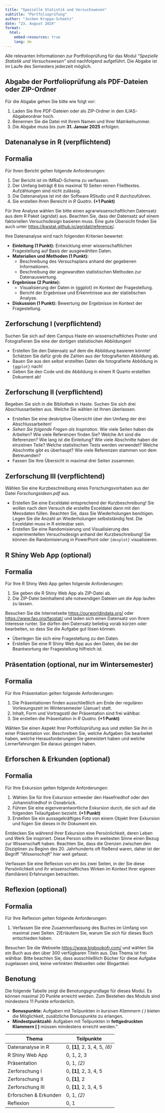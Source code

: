 ```yaml
---
title: "Spezielle Statistik und Versuchswesen"
subtitle: "Portfolioprüfung"
author: "Jochen Kruppa-Scheetz"
date: "23. August 2024"
format:
  html:
    embed-resources: true
    lang: de
---
```


Alle relevanten Informationen zur Portfolioprüfung für das Modul *"Spezielle Statistik und Versuchswesen"* sind nachfolgend aufgeführt. Die Abgabe ist im Laufe des Semesters jederzeit möglich.  

::: {.callout-note icon=false}
## Abgabe der Portfolioprüfung als PDF-Dateien oder ZIP-Ordner
Für die Abgabe gehen Sie bitte wie folgt vor:

1) Laden Sie Ihre PDF-Dateien oder als ZIP-Ordner in den ILIAS-Abgabeordner hoch.
2) Benennen Sie die Datei mit Ihrem Namen und Ihrer Matrikelnummer.
3) Die Abgabe muss bis zum **31. Januar 2025** erfolgen.
:::

## Datenanalyse in R (verpflichtend)

::: {.callout-note icon=false}
## Formalia
Für Ihren Bericht gelten folgende Anforderungen:

1) Der Bericht ist im IMRaD-Schema zu verfassen.
2) Der Umfang beträgt 8 bis maximal 10 Seiten reinen Fließtextes. Aufzählungen sind nicht zulässig.
3) Die Datenanalyse ist mit der Software RStudio und R durchzuführen.
4) Sie erstellen Ihren Bereicht in *R Quatro*. **(+1 Punkt)** 
:::

Für Ihre Analyse wählen Sie bitte einen agrarwissenschaftlichen Datensatz aus dem R Paket {agridat} aus. Beachten Sie, dass der Datensatz auf einem faktoriellen Versuchsdesign basieren muss. Eine gute Übersicht finden Sie auch unter <https://kwstat.github.io/agridat/reference/>.

Ihre Datenanalyse wird nach folgenden Kriterien bewertet:

- **Einleitung (1 Punkt):** Entwicklung einer wissenschaftlichen Fragestellung auf Basis der ausgewählten Daten.
- **Materialien und Methoden (1 Punkt):**
  - Beschreibung des Versuchsplans anhand der gegebenen Informationen.
  - Beschreibung der angewandten statistischen Methoden zur Datenauswertung.
- **Ergebnisse (2 Punkte):**
  - Visualisierung der Daten in {ggplot} im Kontext der Fragestellung.
  - Bericht der Ergebnisse und Erkenntnisse aus der statistischen Analyse.
- **Diskussion (1 Punkt):** Bewertung der Ergebnisse im Kontext der Fragestellung.


## Zerforschung I (verpflichtend)

Suchen Sie sich auf dem Campus Haste ein wissenschaftliches Poster und Fotografieren Sie eine der dortigen statistischen Abbildungen!

-   Erstellen Sie den Datensatz auf dem die Abbildung basieren könnte! Schätzen Sie dafür grob die Zahlen aus der fotografierten Abbildung ab.
-   Bauen Sie aus den selbst erstellten Daten die fotografierte Abbildung in `{ggplot}` nach!
-   Geben Sie den Code und die Abbildung in einem R Quarto erstellten Dokument ab!

## Zerforschung II (verpflichtend)

Begeben Sie sich in die Bibliothek in Haste. Suchen Sie sich drei Abschlussarbeiten aus. Welche Sie wählen ist Ihnen überlassen.

-   Erstellen Sie eine deskriptive Übersicht über den Umfang der drei Abschlussarbeiten!
-   *Sehen Sie folgende Fragen als Inspiration.* Wie viele Seiten haben die Arbeiten? Wie viele Referenzen finden Sie? Welche Art sind die Referenzen? Wie lang ist die Einleitung? Wie viele Abschnitte haben die einzelnen Teile? Welche statistischen Tests werden verwendet? Welche Abschnitte gibt es überhaupt? Wie viele Referenzen stammen von dem Betreuenden?
-   Fassen Sie Ihre Übersicht in maximal drei Seiten zusammen.

## Zerforschung III (verpflichtend)

Wählen Sie eine Kurzbeschreibung eines Forschungsvorhaben aus der Datei *Forschungsideen.pdf* aus.

-   Erstellen Sie eine Exceldatei entsprechend der Kurzbeschreibung! Sie wollen nach dem Versuch die erstellte Exceldatei dann mit den Messdaten füllen. Beachten Sie, dass Sie Wiederholungen benötigen. Legen Sie die Anzahl an Wiederholungen selbstständig fest. Die Exceldatei muss in R einlesbar sein.
-   Erstellen Sie eine Randomisierung und Visualisierung des experimentellen Versuchsdesign anhand der Kurzbeschreibung! Sie können die Randomisierung in PowerPoint oder `{desplot}` visualisieren.

## R Shiny Web App (optional)

::: {.callout-note icon=false}
## Formalia
Für Ihre R Shiny Web App gelten folgende Anforderungen:

1) Sie geben die R Shiny Web App als ZIP-Datei ab.
2) Die ZIP-Datei beinhaltend alle notwendigen Dateien um die App laufen zu lassen.
:::

Besuchen Sie die Internetseite <https://ourworldindata.org/> oder <https://www.fao.org/faostat/> und laden sich einen Datensatz von Ihrem Interesse runter. Sie dürfen den Datensatz beliebig vorab kürzen oder bearbeiten, so dass Sie die Aufgabe gut lösen können.

-   Überlegen Sie sich eine Fragestellung zu den Daten.
-   Erstellen Sie eine R Shiny Web App aus den Daten, die bei der Beantwortung der Fragestellung hilfreich ist.

## Präsentation (optional, nur im Wintersemester)

::: {.callout-note icon=false}
## Formalia
Für Ihre Präsentation gelten folgende Anforderungen:

1) Die Präsentationen finden ausschließlich am Ende der regulären Vorlesungszeit im Wintersemester (Januar) statt.
2) Inhalt, Form und Vortragsstil der Präsentation sind frei wählbar.
3) Sie erstellen die Präsentation in *R Quatro*. **(+1 Punkt)**
:::

Wählen Sie einen Aspekt Ihrer Portfolioprüfung aus und stellen Sie ihn in einer Präsentation vor. Beschreiben Sie, welche Aufgaben Sie bearbeitet haben, welche Herausforderungen Sie gemeistert haben und welche Lernerfahrungen Sie daraus gezogen haben.

## Erforschen & Erkunden (optional)

::: {.callout-note icon=false}
## Formalia
Für Ihre Exkursion gelten folgende Anforderungen:

1) Wählen Sie für Ihre Exkursion entweder den Hasefriedhof oder den Johannisfriedhof in Osnabrück.
2) Führen Sie eine eigenverantwortliche Exkursion durch, die sich auf die folgenden Teilaufgaben bezieht. **(+1 Punkt)**
3) Erstellen Sie ein aussagekräftiges Foto von einem Objekt Ihrer Exkursion und fügen Sie dieses in Ihr Dokument ein.
:::

Entdecken Sie während Ihrer Exkursion eine Persönlichkeit, deren Leben und Werk Sie inspiriert. Diese Person sollte im weitesten Sinne einen Bezug zur Wissenschaft haben. Beachten Sie, dass die Grenzen zwischen den Disziplinen zu Beginn des 20. Jahrhunderts oft fließend waren, daher ist der Begriff *"Wissenschaft"* hier weit gefasst.

Verfassen Sie eine Reflexion von ein bis zwei Seiten, in der Sie diese Persönlichkeit und ihr wissenschaftliches Wirken im Kontext Ihrer eigenen (familiären) Erfahrungen betrachten.

## Reflexion (optional)

::: {.callout-note icon=false}
## Formalia
Für Ihre Reflexion gelten folgende Anforderungen:

1) Verfassen Sie eine Zusammenfassung des Buches im Umfang von maximal zwei Seiten.
2)Erläutern Sie, warum Sie sich für dieses Buch entschieden haben.
:::

Besuchen Sie die Webseite <https://www.bigbookofr.com/> und wählen Sie ein Buch aus den über 300 verfügbaren Titeln aus. Das Thema ist frei wählbar. Bitte beachten Sie, dass ausschließlich Bücher für diese Aufgabe zugelassen sind, keine verlinkten Webseiten oder Blogartikel.

## Benotung

Die folgende Tabelle zeigt die Benotungsgrundlage für dieses Modul. Es können maximal 20 Punkte erreicht werden. Zum Bestehen des Moduls sind mindestens 11 Punkte erforderlich.

- **Bonuspunkte:** Aufgaben mit Teilpunkten in *kursiven Klammern ( )* bieten die Möglichkeit, zusätzliche Bonuspunkte zu erlangen.
- **Mindestpunktzahl:** Aufgaben mit Teilpunkten in **fettgedruckten Klammern [ ]** müssen mindestens erreicht werden."

| Thema                 | Teilpunkte    | 
|-----------------------|---------------|
| Datenanalyse in R     | 0, **[1]**, 2, 3, 4, 5, *(6)* |      
| R Shiny Web App       | 0, 1, 2, 3  |       
| Präsentation          | 0, 1, *(2)*         |      
| Zerforschung I        | 0, **[1]**, 2, 3, 4, 5 |      
| Zerforschung II       | 0, **[1]**, 2       |        
| Zerforschung III      | 0, **[1]**, 2, 3, 4, 5 |       
| Erforschen & Erkunden | 0, 1, *(2)*       |       
| Reflexion             | 0, 1       |        

